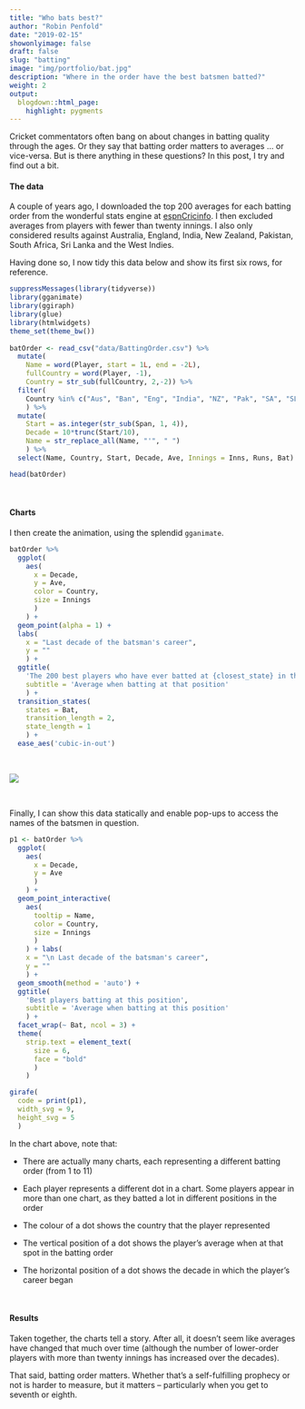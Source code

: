 ```yaml
---
title: "Who bats best?"
author: "Robin Penfold"
date: "2019-02-15"
showonlyimage: false
draft: false
slug: "batting"
image: "img/portfolio/bat.jpg"
description: "Where in the order have the best batsmen batted?"
weight: 2
output:
  blogdown::html_page:
    highlight: pygments
---
```


Cricket commentators often bang on about changes in batting quality through the ages. Or they say that batting order matters to averages ... or vice-versa. But is there anything in these questions? In this post, I try and find out a bit.

#### The data

A couple of years ago, I downloaded the top 200 averages for each batting order from the wonderful stats engine at [espnCricinfo](http://stats.espncricinfo.com/ci/engine/stats/index.html). I then excluded averages from players with fewer than twenty innings. I also only considered results against Australia, England, India, New Zealand, Pakistan, South Africa, Sri Lanka and the West Indies. 

Having done so, I now tidy this data below and show its first six rows, for reference.

```r
suppressMessages(library(tidyverse))
library(gganimate)
library(ggiraph)
library(glue)
library(htmlwidgets)
theme_set(theme_bw())
  
batOrder <- read_csv("data/BattingOrder.csv") %>% 
  mutate(
    Name = word(Player, start = 1L, end = -2L),
    fullCountry = word(Player, -1),
    Country = str_sub(fullCountry, 2,-2)) %>% 
  filter(
    Country %in% c("Aus", "Ban", "Eng", "India", "NZ", "Pak", "SA", "SL", "WI")
    ) %>% 
  mutate(
    Start = as.integer(str_sub(Span, 1, 4)),
    Decade = 10*trunc(Start/10),
    Name = str_replace_all(Name, "'", " ") 
    ) %>% 
  select(Name, Country, Start, Decade, Ave, Innings = Inns, Runs, Bat)

head(batOrder)
```

</br>

#### Charts

I then create the animation, using the splendid `gganimate`.

```r
batOrder %>% 
  ggplot(
    aes(
      x = Decade,
      y = Ave,
      color = Country, 
      size = Innings
      )
    ) +
  geom_point(alpha = 1) +
  labs(
    x = "Last decade of the batsman's career",
    y = ""
    ) +
  ggtitle(
    'The 200 best players who have ever batted at {closest_state} in the order',
    subtitle = 'Average when batting at that position'
    ) + 
  transition_states(
    states = Bat,
    transition_length = 2,
    state_length = 1
    ) + 
  ease_aes('cubic-in-out') 
```

</br> 

![](/portfolio/output.gif)

</br>

Finally, I can show this data statically and enable pop-ups to access the names of the batsmen in question.

```r
p1 <- batOrder %>% 
  ggplot(
    aes(
      x = Decade, 
      y = Ave
      )
    ) +
  geom_point_interactive(
    aes(
      tooltip = Name,
      color = Country,
      size = Innings
      )
    ) + labs(
    x = "\n Last decade of the batsman's career",
    y = ""
    ) + 
  geom_smooth(method = 'auto') +
  ggtitle(
    'Best players batting at this position',
    subtitle = 'Average when batting at this position'
    ) + 
  facet_wrap(~ Bat, ncol = 3) +
  theme(
    strip.text = element_text(
      size = 6, 
      face = "bold"
      )
    )

girafe(
  code = print(p1), 
  width_svg = 9, 
  height_svg = 5
  )
```

In the chart above, note that: 

  * There are actually many charts, each representing a different batting order (from 1 to 11)
  
  * Each player represents a different dot in a chart. Some players appear in more than one chart, as they batted a lot in different positions in the order
  
  * The colour of a dot shows the country that the player represented
  
  * The vertical position of a dot shows the player's average when at that spot in the batting order
  
  * The horizontal position of a dot shows the decade in which the player's career began

</br>

#### Results

Taken together, the charts tell a story. After all, it doesn't seem like averages have changed that much over time (although the number of lower-order players with more than twenty innings has increased over the decades).

That said, batting order matters. Whether that's a self-fulfilling prophecy or not is harder to measure, but it matters -- particularly when you get to seventh or eighth.
